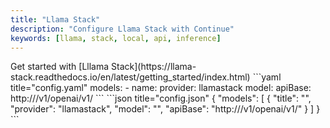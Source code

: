 ```yaml
---
title: "Llama Stack"
description: "Configure Llama Stack with Continue"
keywords: [llama, stack, local, api, inference]
---
```


<Info>
  Get started with [Lllama Stack](https://llama-stack.readthedocs.io/en/latest/getting_started/index.html)
</Info>

<Tabs>
  <Tab title="YAML">
  ```yaml title="config.yaml"
  models:
    - name: <MODEL_NAME>
      provider: llamastack
      model: <MODEL_ID>
      apiBase: http://<LLAMA_STACK_ENDPOINT>/v1/openai/v1/
  ```
  </Tab>
  <Tab title="JSON (Deprecated)">
  ```json title="config.json"
  {
    "models": [
      {
        "title": "<MODEL_NAME>",
        "provider": "llamastack",
        "model": "<MODEL_ID>",
        "apiBase": "http://<LLAMA_STACK_ENDPOINT>/v1/openai/v1/"
      }
    ]
  }
  ```
  </Tab>
</Tabs>